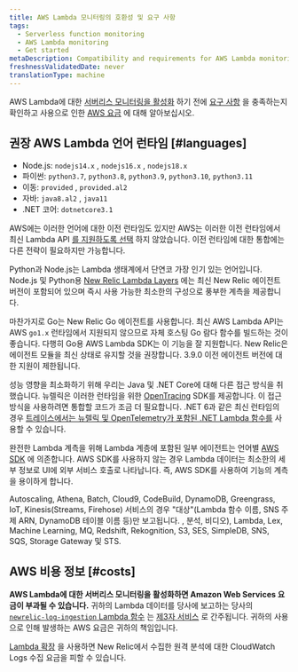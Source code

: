 ```yaml
---
title: AWS Lambda 모니터링의 호환성 및 요구 사항
tags:
  - Serverless function monitoring
  - AWS Lambda monitoring
  - Get started
metaDescription: Compatibility and requirements for AWS Lambda monitoring with New Relic.
freshnessValidatedDate: never
translationType: machine
---
```


AWS Lambda에 대한 [서버리스 모니터링을 활성화](/docs/serverless-function-monitoring/aws-lambda-monitoring/enable-lambda-monitoring) 하기 전에 [요구 사항](#languages) 을 충족하는지 확인하고 사용으로 인한 [AWS 요금](#costs) 에 대해 알아보십시오.

## 권장 AWS Lambda 언어 런타임 [#languages]

* Node.js: `nodejs14.x` , `nodejs16.x` , `nodejs18.x`
* 파이썬: `python3.7`, `python3.8`, `python3.9`, `python3.10`, `python3.11`
* 이동: `provided` , `provided.al2`
* 자바: `java8.al2` , `java11`
* .NET 코어: `dotnetcore3.1`

AWS에는 이러한 언어에 대한 이전 런타임도 있지만 AWS는 이러한 이전 런타임에서 최신 Lambda API [를 지원하도록 선택](https://docs.aws.amazon.com/lambda/latest/dg/runtimes-extensions-api.html) 하지 않았습니다. 이전 런타임에 대한 통합에는 다른 전략이 필요하지만 가능합니다.

Python과 Node.js는 Lambda 생태계에서 단연코 가장 인기 있는 언어입니다. Node.js 및 Python용 [New Relic Lambda Layers](https://layers.newrelic-external.com/) 에는 최신 New Relic 에이전트 버전이 포함되어 있으며 즉시 사용 가능한 최소한의 구성으로 풍부한 계측을 제공합니다.

마찬가지로 Go는 New Relic Go 에이전트를 사용합니다. 최신 AWS Lambda API는 AWS `go1.x` 런타임에서 지원되지 않으므로 자체 호스팅 Go 람다 함수를 빌드하는 것이 좋습니다. 다행히 Go용 AWS Lambda SDK는 이 기능을 잘 지원합니다. New Relic은 에이전트 모듈을 최신 상태로 유지할 것을 권장합니다. 3.9.0 이전 에이전트 버전에 대한 지원이 제한됩니다.

성능 영향을 최소화하기 위해 우리는 Java 및 .NET Core에 대해 다른 접근 방식을 취했습니다. 뉴렐릭은 이러한 런타임을 위한 [OpenTracing](https://opentracing.io/) SDK를 제공합니다. 이 접근 방식을 사용하려면 통합할 코드가 조금 더 필요합니다. .NET 6과 같은 최신 런타임의 경우 [트레이스에서는 뉴렐릭 및 OpenTelemetry가 포함된 .NET Lambda 함수를](/docs/serverless-function-monitoring/aws-lambda-monitoring/opentelemetry/lambda-opentelemetry-dotnet/) 사용할 수 있습니다.

완전한 Lambda 계측을 위해 Lambda 계층에 포함된 일부 에이전트는 언어별 [AWS SDK](https://aws.amazon.com/tools/#sdk) 에 의존합니다. AWS SDK를 사용하지 않는 경우 Lambda 데이터는 최소한의 세부 정보로 UI에 외부 서비스 호출로 나타납니다. 즉, AWS SDK를 사용하여 기능의 계측을 용이하게 합니다.

Autoscaling, Athena, Batch, Cloud9, CodeBuild, DynamoDB, Greengrass, IoT, Kinesis(Streams, Firehose) 서비스의 경우 "대상"(Lambda 함수 이름, SNS 주제 ARN, DynamoDB 테이블 이름 등)만 보고됩니다. , 분석, 비디오), Lambda, Lex, Machine Learning, MQ, Redshift, Rekognition, S3, SES, SimpleDB, SNS, SQS, Storage Gateway 및 STS.

## AWS 비용 정보 [#costs]

**AWS Lambda에 대한 서버리스 모니터링을 활성화하면 Amazon Web Services 요금이 부과될 수 있습니다.** 귀하의 Lambda 데이터를 당사에 보고하는 당사의 [`newrelic-log-ingestion` Lambda 함수](/docs/install-enable-new-relics-monitoring-aws-lambda#manual-nr-lambda) 는 [제3자 서비스](/docs/licenses/license-information/acceptable-use-policy/acceptable-use-policy) 로 간주됩니다. 귀하의 사용으로 인해 발생하는 AWS 요금은 귀하의 책임입니다.

[Lambda 확장](https://github.com/newrelic/newrelic-lambda-extension) 을 사용하면 New Relic에서 수집한 원격 분석에 대한 CloudWatch Logs 수집 요금을 피할 수 있습니다.